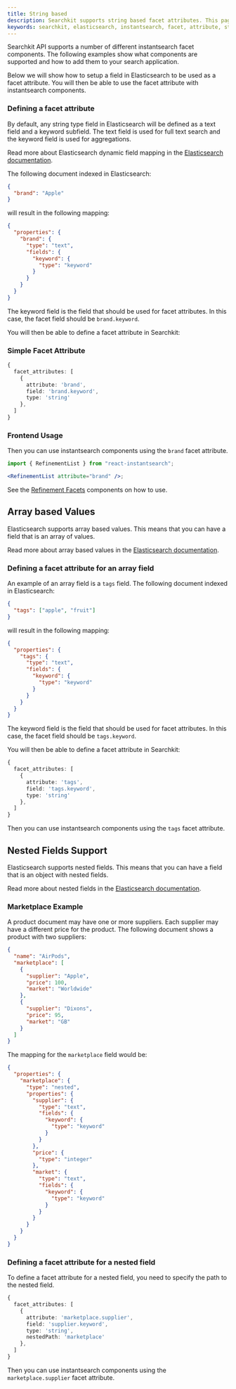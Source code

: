 ```yaml
---
title: String based
description: Searchkit supports string based facet attributes. This page shows how to define a facet attribute and how to use it with instantsearch components.
keywords: searchkit, elasticsearch, instantsearch, facet, attribute, string
---
```


Searchkit API supports a number of different instantsearch facet components. The following examples show what components are supported and how to add them to your search application.

Below we will show how to setup a field in Elasticsearch to be used as a facet attribute. You will then be able to use the facet attribute with instantsearch components.

### Defining a facet attribute

By default, any string type field in Elasticsearch will be defined as a text field and a keyword subfield. The text field is used for full text search and the keyword field is used for aggregations.

Read more about Elasticsearch dynamic field mapping in the [Elasticsearch documentation](https://www.elastic.co/guide/en/elasticsearch/reference/master/dynamic-field-mapping.html).

The following document indexed in Elasticsearch:

```json
{
  "brand": "Apple"
}
```

will result in the following mapping:

```json
{
  "properties": {
    "brand": {
      "type": "text",
      "fields": {
        "keyword": {
          "type": "keyword"
        }
      }
    }
  }
}
```

 The keyword field is the field that should be used for facet attributes. In this case, the facet field should be `brand.keyword`.

 You will then be able to define a facet attribute in Searchkit:

### Simple Facet Attribute

```ts
{
  facet_attributes: [
    { 
      attribute: 'brand', 
      field: 'brand.keyword', 
      type: 'string' 
    },
  ]
}

```

### Frontend Usage

Then you can use instantsearch components using the `brand` facet attribute.

```jsx filename="pages/search.tsx"
import { RefinementList } from "react-instantsearch";

<RefinementList attribute="brand" />;
```

See the [Refinement Facets](/docs/components/refinements/refinement-list) components on how to use.

## Array based Values

Elasticsearch supports array based values. This means that you can have a field that is an array of values.

Read more about array based values in the [Elasticsearch documentation](https://www.elastic.co/guide/en/elasticsearch/reference/current/array.html).

### Defining a facet attribute for an array field

An example of an array field is a `tags` field. The following document indexed in Elasticsearch:

```json
{
  "tags": ["apple", "fruit"]
}
```

will result in the following mapping:

```json
{
  "properties": {
    "tags": {
      "type": "text",
      "fields": {
        "keyword": {
          "type": "keyword"
        }
      }
    }
  }
}
```

The keyword field is the field that should be used for facet attributes. In this case, the facet field should be `tags.keyword`.

You will then be able to define a facet attribute in Searchkit:

```ts
{
  facet_attributes: [
    { 
      attribute: 'tags', 
      field: 'tags.keyword', 
      type: 'string' 
    },
  ]
}

```

Then you can use instantsearch components using the `tags` facet attribute.

## Nested Fields Support

Elasticsearch supports nested fields. This means that you can have a field that is an object with nested fields.

Read more about nested fields in the [Elasticsearch documentation](https://www.elastic.co/guide/en/elasticsearch/reference/current/nested.html).

### Marketplace Example

A product document may have one or more suppliers. Each supplier may have a different price for the product. The following document shows a product with two suppliers:

```json
{
  "name": "AirPods",
  "marketplace": [
    {
      "supplier": "Apple",
      "price": 100,
      "market": "Worldwide"
    },
    {
      "supplier": "Dixons",
      "price": 95,
      "market": "GB"
    }
  ]
}
```

The mapping for the `marketplace` field would be:

```json
{
  "properties": {
    "marketplace": {
      "type": "nested",
      "properties": {
        "supplier": {
          "type": "text",
          "fields": {
            "keyword": {
              "type": "keyword"
            }
          }
        },
        "price": {
          "type": "integer"
        },
        "market": {
          "type": "text",
          "fields": {
            "keyword": {
              "type": "keyword"
            }
          }
        }
      }
    }
  }
}
```

### Defining a facet attribute for a nested field

To define a facet attribute for a nested field, you need to specify the path to the nested field.

```ts
{
  facet_attributes: [
    { 
      attribute: 'marketplace.supplier', 
      field: 'supplier.keyword', 
      type: 'string',
      nestedPath: 'marketplace'
    },
  ]
}

```

Then you can use instantsearch components using the `marketplace.supplier` facet attribute.
